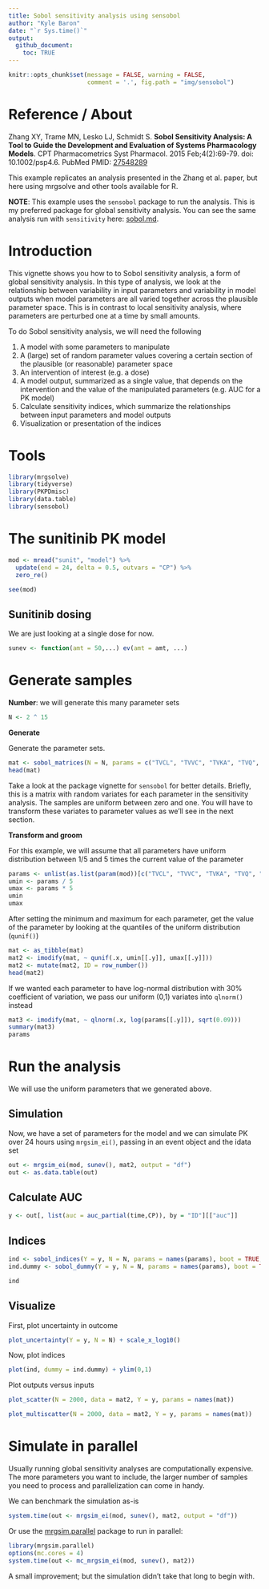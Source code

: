 ```yaml
---
title: Sobol sensitivity analysis using sensobol
author: "Kyle Baron"
date: "`r Sys.time()`"
output:
  github_document:
    toc: TRUE
---
```


```r
knitr::opts_chunk$set(message = FALSE, warning = FALSE, 
                      comment = '.', fig.path = "img/sensobol")
```


# Reference / About
Zhang XY, Trame MN, Lesko LJ, Schmidt S. __Sobol Sensitivity Analysis: A Tool to
Guide the Development and Evaluation of Systems Pharmacology Models__. CPT
Pharmacometrics Syst Pharmacol. 2015 Feb;4(2):69-79. doi: 10.1002/psp4.6. PubMed
PMID: [27548289](https://www.ncbi.nlm.nih.gov/pubmed/27548289)

This example replicates an analysis presented in the Zhang et al. paper, 
but here using mrgsolve and other tools available for R.

__NOTE__: This example uses the `sensobol` package to run the analysis. This is 
my preferred package for global sensitivity analysis. You can 
see the same analysis run with `sensitivity` here: [sobol.md](sobol.md). 

# Introduction 

This vignette shows you how to to Sobol sensitivity analysis, a form of global
sensitivity analysis. In this type of analysis, we look at the relationship 
between variability in input parameters and variability in model outputs when 
model parameters are all varied together across the plausible parameter space. 
This is in contrast to local sensitivity analysis, where parameters are 
perturbed one at a time by small amounts. 

To do Sobol sensitivity analysis, we will need the following

1. A model with some parameters to manipulate 
1. A (large) set of random parameter values covering a certain section of the 
   plausible (or reasonable) parameter space
1. An intervention of interest (e.g. a dose)
1. A model output, summarized as a single value, that depends on the 
   intervention and the value of the manipulated parameters (e.g. AUC for a 
   PK model)
1. Calculate sensitivity indices, which summarize the relationships between 
   input parameters and model outputs
1. Visualization or presentation of the indices


# Tools
```r
library(mrgsolve)
library(tidyverse)
library(PKPDmisc)
library(data.table)
library(sensobol)
```

# The sunitinib PK model
```r
mod <- mread("sunit", "model") %>% 
  update(end = 24, delta = 0.5, outvars = "CP") %>% 
  zero_re()
```

```r
see(mod)
```

## Sunitinib dosing 

We are just looking at a single dose for now.

```r
sunev <- function(amt = 50,...) ev(amt = amt, ...)
```

# Generate samples

__Number__: we will generate this many parameter sets

```r
N <- 2 ^ 15
```

__Generate__

Generate the parameter sets. 

```r
mat <- sobol_matrices(N = N, params = c("TVCL", "TVVC", "TVKA", "TVQ", "TVVP"))
head(mat)
```

Take a look at the package vignette for `sensobol` for better details. Briefly, 
this is a matrix with random variates for each parameter in the sensitivity
analysis. The samples are uniform between zero and one. You will have to
transform these variates to parameter values as we'll see in the next section. 

__Transform and groom__

For this example, we will assume that all parameters have uniform distribution
between 1/5 and 5 times the current value of the parameter

```r
params <- unlist(as.list(param(mod))[c("TVCL", "TVVC", "TVKA", "TVQ", "TVVP")])
umin <- params / 5
umax <- params * 5
umin
umax
```

After setting the minimum and maximum for each parameter, get the value of the 
parameter by looking at the quantiles of the uniform distribution (`qunif()`)

```r
mat <- as_tibble(mat)
mat2 <- imodify(mat, ~ qunif(.x, umin[[.y]], umax[[.y]]))
mat2 <- mutate(mat2, ID = row_number())
head(mat2)
```


If we wanted each parameter to have log-normal distribution with 30% coefficient
of variation, we pass our uniform (0,1) variates into `qlnorm()` instead

```r
mat3 <- imodify(mat, ~ qlnorm(.x, log(params[[.y]]), sqrt(0.09)))
summary(mat3)
params
```

# Run the analysis

We will use the uniform parameters that we generated above.

## Simulation

Now, we have a set of parameters for the model and we can simulate PK over
24 hours using `mrgsim_ei()`, passing in an event object and the idata set

```r
out <- mrgsim_ei(mod, sunev(), mat2, output = "df")
out <- as.data.table(out)
```

## Calculate AUC

```r
y <- out[, list(auc = auc_partial(time,CP)), by = "ID"][["auc"]]
```

## Indices

```r
ind <- sobol_indices(Y = y, N = N, params = names(params), boot = TRUE, R = 1000, first = "jansen")
ind.dummy <- sobol_dummy(Y = y, N = N, params = names(params), boot = TRUE, R = 1000)
```

```r
ind
```


## Visualize

First, plot uncertainty in outcome

```r
plot_uncertainty(Y = y, N = N) + scale_x_log10()
```

Now, plot indices

```r
plot(ind, dummy = ind.dummy) + ylim(0,1)
```


Plot outputs versus inputs

```r
plot_scatter(N = 2000, data = mat2, Y = y, params = names(mat))
```

```r
plot_multiscatter(N = 2000, data = mat2, Y = y, params = names(mat))
```


# Simulate in parallel

Usually running global sensitivity analyses are computationally expensive. 
The more parameters you want to include, the larger number of samples 
you need to process and parallelization can come in handy.

We can benchmark the simulation as-is
```r
system.time(out <- mrgsim_ei(mod, sunev(), mat2, output = "df"))
```

Or use the [mrgsim.parallel](https://github.com/kylebaron/mrgsim.parallel) 
package to run in parallel:

```r
library(mrgsim.parallel)
options(mc.cores = 4)
system.time(out <- mc_mrgsim_ei(mod, sunev(), mat2))
```

A small improvement; but the simulation didn't take that long to begin with.


